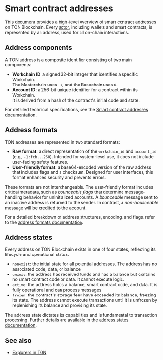
# Smart contract addresses

This document provides a high-level overview of smart contract addresses on TON Blockchain. Every [actor](/v3/concepts/dive-into-ton/ton-blockchain/blockchain-of-blockchains#single-actor), including wallets and smart contracts, is represented by an address, used for all on-chain interactions.

## Address components

A TON address is a composite identifier consisting of two main components:

- **Workchain ID**: a signed 32-bit integer that identifies a specific Workchain.<br/>
The Masterchain uses `-1`, and the Basechain uses `0`.
- **Account ID**: a 256-bit unique identifier for a contract within its Workchain. <br/>
It is derived from a hash of the contract's initial code and state.

For detailed technical specifications, see the [Smart contract addresses documentation](/v3/documentation/smart-contracts/addresses/address).

## Address formats

TON addresses are represented in two standard formats:

-   **Raw format**: a direct representation of the `workchain_id` and `account_id` (e.g., `-1:fcb...260`). Intended for system-level use, it does not include user-facing safety features.
-   **User-friendly format**: a base64-encoded version of the raw address that includes flags and a checksum. Designed for user interfaces, this format enhances security and prevents errors.

These formats are not interchangeable. The user-friendly format includes critical metadata, such as _bounceable flags_ that determine message-handling behavior for uninitialized accounts. A *bounceable* message sent to an inactive address is returned to the sender. In contrast, a *non-bounceable* message will be credited to the account.

For a detailed breakdown of address structures, encoding, and flags, refer to the [address formats documentation](/v3/documentation/smart-contracts/addresses/address-formats).


## Address states

Every address on TON Blockchain exists in one of four states, reflecting its lifecycle and operational status:

- `nonexist`: the initial state for all potential addresses. The address has no associated code, data, or balance.
- `uninit`: the address has received funds and has a balance but contains no smart contract code or data. It cannot execute logic.
- `active`: the address holds a balance, smart contract code, and data. It is fully operational and can process messages.
- `frozen`: the contract's storage fees have exceeded its balance, freezing its state. The address cannot execute transactions until it is unfrozen by replenishing its balance and providing its state.

The address state dictates its capabilities and is fundamental to transaction processing. Further details are available in the [address states documentation](/v3/documentation/smart-contracts/addresses/address-states).

## See also

- [Explorers in TON](/v3/concepts/dive-into-ton/ton-ecosystem/explorers-in-ton)

<Feedback />
